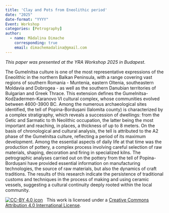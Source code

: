 ```yaml
---
title: 'Clay and Pots from Eneolithic period'
date: "2025"
date-format: "YYYY"
Event: Workshop
categories: [Petrography]
author: 
  - name: Mădalina Dimache
    corresponding: true
    email: dimachemadalina@gmail.com
---
```


*This paper was presented at the YRA Workshop 2025 in Budapest.*

The Gumelnitsa culture is one of the most representative expressions of the Eneolithic in the northern Balkan Peninsula, with a range covering vast regions of southern Romania - Muntenia, eastern Oltenia, southeastern Moldavia and Dobrogea - as well as the southern Danubian territories of Bulgarian and Greek Thrace. This extension defines the Gumelnitsa-Kodžadermen-Karanovo VI cultural complex, whose communities evolved between 4600-3900 BC.
Among the numerous archaeological sites identified, the tell of Popina-Bordușani (Ialomita county) is characterized by a complex stratigraphy, which reveals a succession of dwellings: from the Getic and Sarmatic to th Neolithic occupation, the latter being the most important and reaching, in places, a thickness of up to 8 meters.
On the basis of chronological and cultural analysis, the tell is attributed to the A2 phase of the Gumelnitsa culture, reflecting a period of its maximum development. Among the essential aspects of daily life at that time was the production of pottery, a complex process involving careful selection of raw materials, shaping, decoration and firing in specialized kilns.
The petrographic analyses carried out on the pottery from the tell of Popina-Bordușani have provided essential information on manufacturing technologies, the source of raw materials, but also the dynamics of craft traditions.
The results of this research indicate the persistence of traditional customs and techniques in the process of making and using ceramic vessels, suggesting a cultural continuity deeply rooted within the local community.

[![CC-BY 4.0 icon](https://i.creativecommons.org/l/by/4.0/88x31.png)](http://creativecommons.org/licenses/by/4.0/)&nbsp;&nbsp; This work is licensed under a [Creative Commons Attribution 4.0 International License](https://creativecommons.org/licenses/by/4.0/). 
